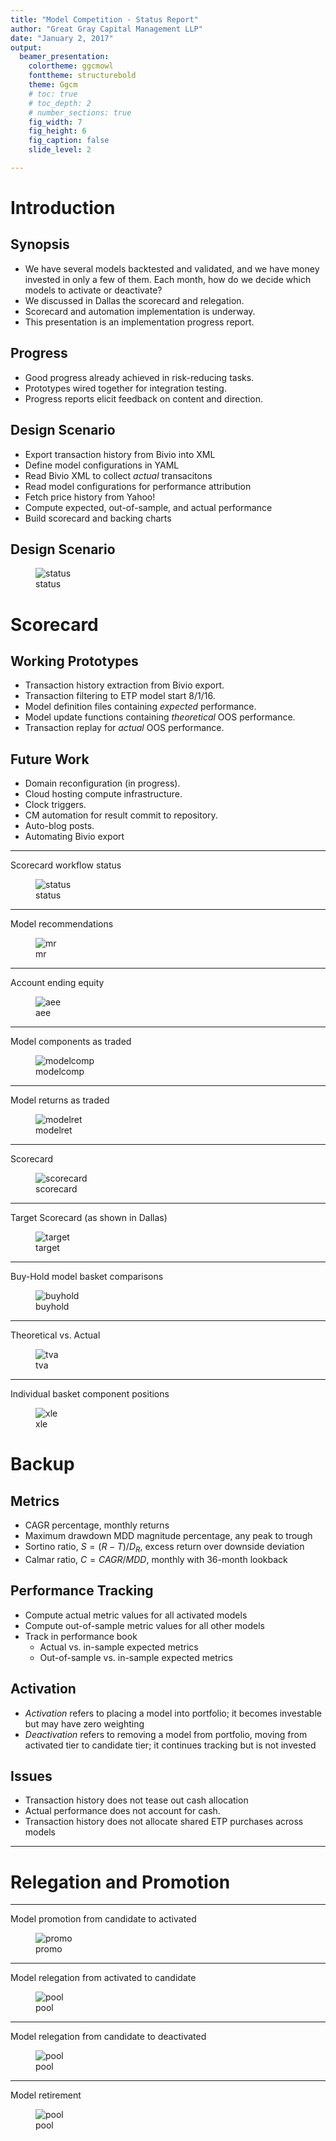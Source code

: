 ```yaml
---
title: "Model Competition - Status Report"
author: "Great Gray Capital Management LLP"
date: "January 2, 2017"
output:
  beamer_presentation:
    colortheme: ggcmowl
    fonttheme: structurebold
    theme: Ggcm
    # toc: true
    # toc_depth: 2
    # number_sections: true
    fig_width: 7
    fig_height: 6
    fig_caption: false
    slide_level: 2

---
```



# Introduction

## Synopsis

* We have several models backtested and validated, and we have money invested
in only a few of them.  Each month, how do we decide which models to
activate or deactivate?   
* We discussed in Dallas the scorecard and relegation.
* Scorecard and automation implementation is underway.
* This presentation is an implementation progress report. 

## Progress

- Good progress already achieved in risk-reducing tasks.
- Prototypes wired together for integration testing. 
- Progress reports elicit feedback on content and direction. 

## Design Scenario

- Export transaction history from Bivio into XML
- Define model configurations in YAML
- Read Bivio XML to collect _actual_ transacitons
- Read model configurations for performance attribution
- Fetch price history from Yahoo!
- Compute expected, out-of-sample, and actual performance
- Build scorecard and backing charts

## Design Scenario

![status](images/components.png)


# Scorecard

## Working Prototypes

* Transaction history extraction from Bivio export.
* Transaction filtering to ETP model start 8/1/16.
* Model definition files containing _expected_ performance.
* Model update functions containing _theoretical_ OOS performance.
* Transaction replay for _actual_ OOS performance.

## Future Work

* Domain reconfiguration (in progress).
* Cloud hosting compute infrastructure.
* Clock triggers.
* CM automation for result commit to repository.
* Auto-blog posts.
* Automating Bivio export

----

Scorecard workflow status

![status](images/scorecard-status.png)

----

Model recommendations

![mr](images/roc3_ranking.png)

----

Account ending equity

![aee](images/account-ee.png)

----

Model components as traded

![modelcomp](images/model-components.png)

----

Model returns as traded

![modelret](images/model-returns.png)

----

Scorecard 

![scorecard](images/scorecard-formatted.png)

----

Target Scorecard (as shown in Dallas)

![target](images/target.png)

----

Buy-Hold model basket comparisons

![buyhold](images/buyhold.png)

----

Theoretical vs. Actual

![tva](images/tva.png)

----

Individual basket component positions

![xle](images/xle.png)





# Backup

## Metrics

* CAGR percentage, monthly returns
* Maximum drawdown MDD magnitude percentage, any peak to trough
* Sortino ratio, $S = (R-T) / D_R$, excess return over downside deviation
* Calmar ratio, $C = CAGR / MDD$, monthly with 36-month lookback

## Performance Tracking

* Compute actual metric values for all activated models
* Compute out-of-sample metric values for all other models
* Track in performance book
    + Actual vs. in-sample expected metrics
    + Out-of-sample vs. in-sample expected metrics


## Activation

* _Activation_ refers to placing a model into portfolio; it becomes investable but may have zero weighting
* _Deactivation_ refers to removing a model from portfolio, moving from activated tier to candidate tier; it continues tracking but is not invested

## Issues

* Transaction history does not tease out cash allocation
* Actual performance does not account for cash.
* Transaction history does not allocate shared ETP purchases across models


----

# Relegation and Promotion

----

Model promotion from candidate to activated

![promo](images/flow-promo.png)

----

Model relegation from activated to candidate

![pool](images/flow-releg-go.png)


----

Model relegation from candidate to deactivated

![pool](images/flow-releg-or.png)

----

Model retirement

![pool](images/flow-retire.png)


